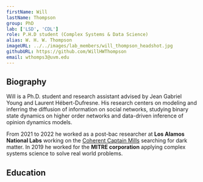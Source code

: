 ```yaml
---
firstName: Will
lastName: Thompson
group: PhD
lab: ['LSD', 'CDL']
role: P.H.D student (Complex Systems & Data Science)
alias: W. H. W. Thompson
imageURL: ../../images/lab_members/will_thompson_headshot.jpg 
githubURL: https://github.com/WillHWThompson
email: wthomps3@uvm.edu
---
```



## Biography

Will is a Ph.D. student and research assistant advised by Jean Gabriel Young and Laurent Hébert-Dufresne. His research centers on modeling and inferring the diffusion of information on social networks, studying binary state dynamics on higher order networks and data-driven inference of opinion dynamics models. 


From 2021 to 2022 he worked as a post-bac researcher at **Los Alamos National Labs** working on the [Coherent Captain  Mills](http://ccm.mit.edu/) searching for dark matter. In 2019 he worked for the **MITRE corporation** applying complex systems science to solve real world problems. 

## Education

<EducationList>
<EducationList>
	<EducationItem advisor="Jean Gabriel Young and Laurent Hébert-Dufresne"
					degree="Ph.D in Complex Systems and Data Science" 
					years="2022-2026 (est)" 
					university="University of Vermont"/>
	<EducationItem degree="BA in Liberal Arts" 
					years="2016-2020" 
					university="St. John's College, Santa Fe"/>
</EducationList>
</EducationList>
